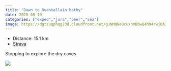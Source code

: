 ```yaml
---
title: "Down to Ruantallain bothy"
date: 2025-05-19
categories: ["exped","jura","peer","sea"]
image: https://dgtzuqphqg23d.cloudfront.net/gJNMQNe0cuxhmBbwQ4h94rwj8AIE5E9KjsKIQ-4A52Q-768x576.jpg
---
```


- Distance: 15.1 km
- [Strava](https://www.strava.com/activities/14529834191)

Stopping to explore the dry caves 

![](https://dgtzuqphqg23d.cloudfront.net/gJNMQNe0cuxhmBbwQ4h94rwj8AIE5E9KjsKIQ-4A52Q-768x576.jpg)



